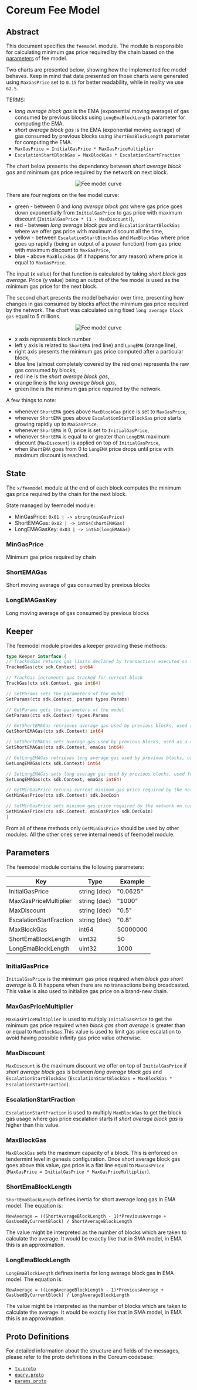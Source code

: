 # Coreum Fee Model

## Abstract

This document specifies the `feemodel` module. The module is responsible for calculating minimum gas
price required by the chain based on the [parameters](#parameters) of fee model.

Two charts are presented below, showing how the implemented fee model behaves. Keep in mind that
data presented on those charts were generated using `MaxGasPrice` set to `0.15` for better
readability, while in reality we use `62.5`.

TERMS:

-   _long average block gas_ is the EMA (exponential moving average) of gas consumed by previous
    blocks using `LongEmaBlockLength` parameter for computing the EMA.
-   _short average block gas_ is the EMA (exponential moving average) of gas consumed by previous
    blocks using `ShortEmaBlockLength` parameter for computing the EMA.
-   `MaxGasPrice = InitialGasPrice * MaxGasPriceMultiplier`
-   `EscalationStartBlockGas = MaxBlockGas * EscalationStartFraction`

The chart below presents the dependency between _short average block gas_ and minimum gas price
required by the network on next block.

<center className="my-10">
    <img src="/images/modules/coreum-fee-model/curve.png" alt="Fee model curve" />
</center>

There are four regions on the fee model curve:

-   green - between 0 and _long average block gas_ where gas price goes down exponentially from
    `InitialGasPrice` to gas price with maximum discount (`InitialGasPrice * (1 - MaxDiscount)`),
-   red - between _long average block gas_ and `EscalationStartBlockGas` where we offer gas price
    with maximum discount all the time,
-   yellow - between `EscalationStartBlockGas` and `MaxBlockGas` where price goes up rapidly (being
    an output of a power function) from gas price with maximum discount to `MaxGasPrice`,
-   blue - above `MaxBlockGas` (if it happens for any reason) where price is equal to `MaxGasPrice`.

The input (x value) for that function is calculated by taking _short block gas average_. Price (y
value) being an output of the fee model is used as the minimum gas price for the next block.

The second chart presents the model behavior over time, presenting how changes in gas consumed by
blocks affect the minimum gas price required by the network. The chart was calculated using fixed
`long average block gas` equal to 5 millions.

<center className="my-10">
    <img src="/images/modules/coreum-fee-model/time_series.png" alt="Fee model curve" />
</center>

-   x axis represents block number
-   left y axis is related to `ShortEMA` (red line) and `LongEMA` (orange line),
-   right axis presents the minimum gas price computed after a particular block,
-   blue line (almost completely covered by the red one) represents the raw gas consumed by blocks,
-   red line is the _short average block gas_,
-   orange line is the _long average block gas_,
-   green line is the minimum gas price required by the network.

A few things to note:

-   whenever `ShortEMA` goes above `MaxBlockGas` price is set to `MaxGasPrice`,
-   whenever `ShortEMA` goes above `EscalationStartBlockGas` price starts growing rapidly up to
    `MaxGasPrice`,
-   whenever `ShortEMA` is 0, price is set to `InitialGasPrice`,
-   whenever `ShortEMA` is equal to or greater than `LongEMA` maximum discount (`MaxDiscount`) is
    applied on top of `InitialGasPrice`,
-   when `ShortEMA` goes from 0 to `LongEMA` price drops until price with maximum discount is
    reached.

## State

The `x/feemodel` module at the end of each block computes the minimum gas price required by the
chain for the next block.

State managed by feemodel module:

-   MinGasPrice: `0x01 | -> string(minGasPrice)`
-   ShortEMAGas: `0x02 | -> int64(shortEMAGas)`
-   LongEMAGasKey: `0x03 | -> int64(longEMAGas)`

### MinGasPrice

Minimum gas price required by chain

### ShortEMAGas

Short moving average of gas consumed by previous blocks

### LongEMAGasKey

Long moving average of gas consumed by previous blocks

## Keeper

The feemodel module provides a keeper providing these methods:

```go
type Keeper interface {
// TrackedGas returns gas limits declared by transactions executed so far in current block
TrackedGas(ctx sdk.Context) int64

// TrackGas increments gas tracked for current block
TrackGas(ctx sdk.Context, gas int64)

// SetParams sets the parameters of the model
SetParams(ctx sdk.Context, params types.Params)

// GetParams gets the parameters of the model
GetParams(ctx sdk.Context) types.Params

// GetShortEMAGas retrieves average gas used by previous blocks, used as a representation of smoothed gas used by latest block
GetShortEMAGas(ctx sdk.Context) int64

// SetShortEMAGas sets average gas used by previous blocks, used as a representation of smoothed gas used by latest block
SetShortEMAGas(ctx sdk.Context, emaGas int64)

// GetLongEMAGas retrieves long average gas used by previous blocks, used for determining average block load where maximum discount is applied
GetLongEMAGas(ctx sdk.Context) int64

// SetLongEMAGas sets long average gas used by previous blocks, used for determining average block load where maximum discount is applied
SetLongEMAGas(ctx sdk.Context, emaGas int64)

// GetMinGasPrice returns current minimum gas price required by the network
GetMinGasPrice(ctx sdk.Context) sdk.DecCoin

// SetMinGasPrice sets minimum gas price required by the network on current block
SetMinGasPrice(ctx sdk.Context, minGasPrice sdk.DecCoin)
}
```

From all of these methods only `GetMinGasPrice` should be used by other modules. All the other ones
serve internal needs of feemodel module.

<a id="parameters"></a>

## Parameters

The feemodel module contains the following parameters:

| Key                     | Type         | Example  |
| ----------------------- | ------------ | -------- |
| InitialGasPrice         | string (dec) | "0.0625" |
| MaxGasPriceMultiplier   | string (dec) | "1000"   |
| MaxDiscount             | string (dec) | "0.5"    |
| EscalationStartFraction | string (dec) | "0.8"    |
| MaxBlockGas             | int64        | 50000000 |
| ShortEmaBlockLength     | uint32       | 50       |
| LongEmaBlockLength      | uint32       | 1000     |

### InitialGasPrice

`InitialGasPrice` is the minimum gas price required when _block gas short average_ is 0. It happens
when there are no transactions being broadcasted. This value is also used to initialize gas price on
a brand-new chain.

### MaxGasPriceMultiplier

`MaxGasPriceMultiplier` is used to multiply `InitialGasPrice` to get the minimum gas price required
when _block gas short average_ is greater than or equal to `MaxBlockGas`.This value is used to limit
gas price escalation to avoid having possible infinity gas price value otherwise.

### MaxDiscount

`MaxDiscount` is the maximum discount we offer on top of `InitialGasPrice` if _short average block
gas_ is between _long average block gas_ and `EscalationStartBlockGas`
(`EscalationStartBlockGas = MaxBlockGas * EscalationStartFraction`).

### EscalationStartFraction

`EscalationStartFraction` is used to multiply `MaxBlockGas` to get the block gas usage where gas
price escalation starts if _short average block gas_ is higher than this value.

### MaxBlockGas

`MaxBlockGas` sets the maximum capacity of a block. This is enforced on tendermint level in genesis
configuration. Once short average block gas goes above this value, gas price is a flat line equal to
`MaxGasPrice` (`MaxGasPrice = InitialGasPrice * MaxGasPriceMultiplier`).

### ShortEmaBlockLength

`ShortEmaBlockLength` defines inertia for short average long gas in EMA model. The equation is:

`NewAverage = ((ShortAverageBlockLength - 1)*PreviousAverage + GasUsedByCurrentBlock) / ShortAverageBlockLength`

The value might be interpreted as the number of blocks which are taken to calculate the average. It
would be exactly like that in SMA model, in EMA this is an approximation.

### LongEmaBlockLength

`LongEmaBlockLength` defines inertia for long average block gas in EMA model. The equation is:

`NewAverage = ((LongAverageBlockLength - 1)*PreviousAverage + GasUsedByCurrentBlock) / LongAverageBlockLength`

The value might be interpreted as the number of blocks which are taken to calculate the average. It
would be exactly like that in SMA model, in EMA this is an approximation.

## Proto Definitions

For detailed information about the structure and fields of the messages, please refer to the proto definitions in the Coreum codebase:

- [`tx.proto`](https://github.com/CoreumFoundation/coreum/blob/master/proto/coreum/feemodel/v1/tx.proto)
- [`query.proto`](https://github.com/CoreumFoundation/coreum/blob/master/proto/coreum/feemodel/v1/query.proto)
- [`params.proto`](https://github.com/CoreumFoundation/coreum/blob/master/proto/coreum/feemodel/v1/params.proto)